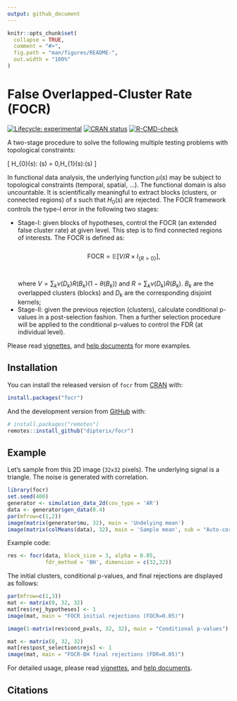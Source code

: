 ```yaml
---
output: github_document
---
```


```r
knitr::opts_chunk$set(
  collapse = TRUE,
  comment = "#>",
  fig.path = "man/figures/README-",
  out.width = "100%"
)
```

# False Overlapped-Cluster Rate (FOCR)

<!-- badges: start -->
[![Lifecycle: experimental](https://img.shields.io/badge/lifecycle-experimental-orange.svg)](https://lifecycle.r-lib.org/articles/stages.html#experimental)
[![CRAN status](https://www.r-pkg.org/badges/version/focr)](https://CRAN.R-project.org/package=focr)
[![R-CMD-check](https://github.com/dipterix/focr/workflows/R-CMD-check/badge.svg)](https://github.com/dipterix/focr/actions)
<!-- badges: end -->

A two-stage procedure to solve the following multiple testing problems with topological constraints:

\[
H_{0}(s): \mu(s) = 0,\quad H_{1}(s):\mu(s)\neq 0
\]

In functional data analysis, the underlying function $\mu(s)$ may be subject to topological constraints (temporal, spatial, ...). The functional domain is also uncountable. 
It is scientifically meaningful to extract blocks (clusters, or connected regions) of $s$ such that $H_{0}(s)$ are rejected. The FOCR framework controls the type-I error in the following two stages:

* Stage-I: given blocks of hypotheses, control the FOCR (an extended false cluster rate) at given level. This step is to find connected regions of interests. The FOCR is defined as: <br /><br />
$$\text{FOCR} = \mathbb{E}\left[
V  / R \times I_{\{R>0\}}
\right],$$ <br /><br />
where $V={\sum}_{k}\nu(D_{k})R(B_{k})(1-\theta(B_{k}))$ and $R=\sum_{k}\nu(D_{k})R(B_{k})$. $B_{k}$ are the overlapped clusters (blocks) and $D_{k}$ are the corresponding disjoint kernels;
* Stage-II: given the previous rejection (clusters), calculate conditional p-values in a post-selection fashion. Then a further selection procedure will be applied to the conditional p-values to control the FDR (at individual level).

Please read [vignettes](http://github.dipterix.org/focr/articles/false-overlapped-cluster-rate.html), and [help documents](http://github.dipterix.org/focr/reference/focr.html) for more examples.

## Installation

You can install the released version of `focr` from [CRAN](https://CRAN.R-project.org) with:

``` r
install.packages("focr")
```

And the development version from [GitHub](https://github.com/) with:

``` r
# install.packages("remotes")
remotes::install_github("dipterix/focr")
```
## Example

Let's sample from this 2D image (`32x32` pixels). The underlying signal is a triangle. The noise is generated with correlation.

```r
library(focr)
set.seed(400)
generator <- simulation_data_2d(cov_type = 'AR')
data <- generator$gen_data(0.4)
par(mfrow=c(1,2))
image(matrix(generator$mu, 32), main = 'Undelying mean')
image(matrix(colMeans(data), 32), main = 'Sample mean', sub = "Auto-correlated noise")
```

Example code:

```r
res <- focr(data, block_size = 3, alpha = 0.05, 
            fdr_method = 'BH', dimension = c(32,32))
```

The initial clusters, conditional p-values, and final rejections are displayed as follows:

```r
par(mfrow=c(1,3))
mat <- matrix(0, 32, 32)
mat[res$rej_hypotheses] <- 1
image(mat, main = "FOCR initial rejections (FOCR=0.05)")

image(1-matrix(res$cond_pvals, 32, 32), main = "Conditional p-values")

mat <- matrix(0, 32, 32)
mat[res$post_selection$rejs] <- 1
image(mat, main = "FOCR-BH final rejections (FDR=0.05)")
```

For detailed usage, please read [vignettes](http://github.dipterix.org/focr/articles/false-overlapped-cluster-rate.html), and [help documents](http://github.dipterix.org/focr/reference/focr.html).


## Citations
